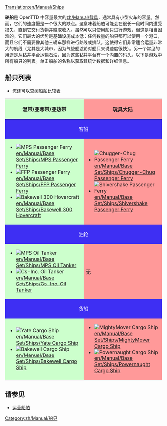 [[Translation:en/Manual/Ships]]

{{zh/翻译|origin=en/Manual/Ships
|from=en
|to=zh
|Percentage=95
}}

{{zh/Manual/目录}}

'''轮船'''是 OpenTTD 中容量最大的[[zh/Manual/载具]]，通常具有小型火车的容量。然而，它们的速度慢是一个很大的缺点。这意味着船舶可能会在很长一段时间内遭受损失，直到它交付货物并赚取收入。虽然可以只使用船只进行游戏，但这是相当困难的。它们最大的优势是基础设施成本低：任何数量的船只都可以使用一个港口，而且它们不需要像其他三辆车那样进行路线或排队。这使得它们非常适合运量非常大的航线（尤其是大城市，因为气垫船渡轮对船只来说速度很快）。另一个常见的用途是从钻井平台运输石油，因为这些钻井平台有一个内置的码头。以下是游戏中所有船只的列表。单击船舶的名称以获取其统计数据和详细信息。

== 船只列表 ==
* 您还可以查阅[[en/Manual/Base Set/Ships/Ship Comparison|船舶比较表]]

{|border="1" cellspacing="2" cellpadding="3" rules="all" style="margin:1em 1em 1em 0; border:solid 1px #AAAAAA;"
!width="50%" style="background: #ccffcc" | 温带/亚寒带/亚热带
!width="50%" style="background: #ff9999" | 玩具大陆
|-
! colspan="2" style="background: #3e2ff3; color:white" align="center" | 客船
|-
| style="background: #ccffcc" |
*[[File:en/Manual/Base Set/Ships/Ferry.png|MPS Passenger Ferry]] [[en/Manual/Base Set/Ships/MPS Passenger Ferry]]
*[[File:en/Manual/Base Set/Ships/Ferry.png|FFP Passenger Ferry]] [[en/Manual/Base Set/Ships/FFP Passenger Ferry]]
*[[File:en/Manual/Base Set/Ships/Hovercraft.png|Bakewell 300 Hovercraft]] [[en/Manual/Base Set/Ships/Bakewell 300 Hovercraft]]
| style="background: #ff9999" |
*[[File:en/Manual/Base Set/Ships/Toylandpassengership.png|Chugger-Chug Passenger Ferry]] [[en/Manual/Base Set/Ships/Chugger-Chug Passenger Ferry]]
*[[File:en/Manual/Base Set/Ships/Toylandpassengership.png|Shivershake Passenger Ferry]] [[en/Manual/Base Set/Ships/Shivershake Passenger Ferry]]
|-
! colspan="2" style="background: #3e2ff3; color:white" align="center" | 油轮
|-
| style="background: #ccffcc" |
*[[File:en/Manual/Base Set/Ships/Oiltanker ship.png|MPS Oil Tanker]] [[en/Manual/Base Set/Ships/MPS Oil Tanker]]
*[[File:en/Manual/Base Set/Ships/Oiltanker ship.png|Cs-Inc. Oil Tanker]] [[en/Manual/Base Set/Ships/Cs-Inc. Oil Tanker]]
| style="background: #ff9999" | 无
|-
! colspan="2" style="background: #3e2ff3; color:white" align="center" | 货船
|-
| style="background: #ccffcc" |
*[[File:en/Manual/Base Set/Ships/CargoShip.png|Yate Cargo Ship]] [[en/Manual/Base Set/Ships/Yate Cargo Ship]]
*[[File:en/Manual/Base Set/Ships/CargoShip.png|Bakewell Cargo Ship]] [[en/Manual/Base Set/Ships/Bakewell Cargo Ship]]
| style="background: #ff9999" |
*[[File:en/Manual/Base Set/Ships/Toylandcargoship.png|MightyMover Cargo Ship]] [[en/Manual/Base Set/Ships/MightyMover Cargo Ship]]
*[[File:en/Manual/Base Set/Ships/Toylandcargoship.png|Powernaught Cargo Ship]] [[en/Manual/Base Set/Ships/Powernaught Cargo Ship]]
|}

== 请参见 ==
*[[en/Manual/Waterway construction#operating-ships|运营船舶]]


[[Category:zh/Manual/船只]]